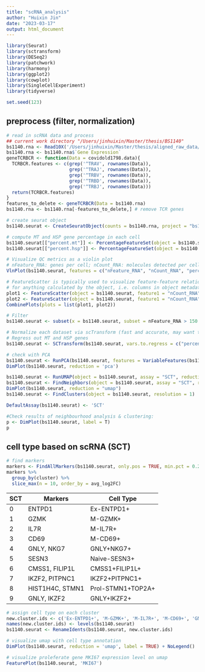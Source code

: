 ```yaml
---
title: "scRNA_analysis"
author: "Huixin Jin"
date: "2023-03-17"
output: html_document
---
```


```r
library(Seurat)
library(sctransform)
library(DESeq2)
library(patchwork)
library(harmony)
library(ggplot2)
library(cowplot)
library(SingleCellExperiment)
library(tidyverse)

set.seed(123)
```

## preprocess (filter, normalization)
```r
# read in scRNA data and process
## current work directory "/Users/jinhuixin/Master/thesis/BS1140"
bs1140.rna <- Read10X('/Users/jinhuixin/Master/thesis/aligned_raw_data/BS1140/outs/filtered_feature_bc_matrix/')
bs1140.rna <- bs1140.rna$`Gene Expression`
geneTCRBCR <- function(Data = covidold1798.data){
  TCRBCR.features <- c(grep('^TRAV', rownames(Data)),
                       grep('^TRAJ', rownames(Data)),
                       grep('^TRBV', rownames(Data)),
                       grep('^TRBD', rownames(Data)),
                       grep('^TRBJ', rownames(Data)))
  return(TCRBCR.features)
}
features_to_delete <- geneTCRBCR(Data = bs1140.rna)
bs1140.rna <- bs1140.rna[-features_to_delete,] # remove TCR genes

# create seurat object
bs1140.seurat <- CreateSeuratObject(counts = bs1140.rna, project = "bs1140", min.cells = 3, min.features = 200) # 5301-->5292

# compute MT and HSP gene percentage in each cell
bs1140.seurat[["percent.mt"]] <- PercentageFeatureSet(object = bs1140.seurat, pattern = "^MT-")
bs1140.seurat[["percent.hsp"]] <- PercentageFeatureSet(object = bs1140.seurat, pattern = "^HSP")

# Visualize QC metrics as a violin plot
# nFeature_RNA: genes per cell; nCount_RNA: molecules detected per cell
VlnPlot(bs1140.seurat, features = c("nFeature_RNA", "nCount_RNA", "percent.mt"), ncol = 3)

# FeatureScatter is typically used to visualize feature-feature relationships, but can be used
# for anything calculated by the object, i.e. columns in object metadata, PC scores etc.
plot1 <- FeatureScatter(object = bs1140.seurat, feature1 = "nCount_RNA", feature2 = "percent.mt")
plot2 <- FeatureScatter(object = bs1140.seurat, feature1 = "nCount_RNA", feature2 = "nFeature_RNA")
CombinePlots(plots = list(plot1, plot2))

# Filter
bs1140.seurat <- subset(x = bs1140.seurat, subset = nFeature_RNA > 150 & nFeature_RNA < 3000 & percent.mt < 10) 

# Normalize each dataset via scTransform (fast and accurate, may want to run it on the cluster)
# Regress out MT and HSP genes
bs1140.seurat <- SCTransform(bs1140.seurat, vars.to.regress = c("percent.mt", "percent.hsp"), verbose = FALSE)

# check with PCA
bs1140.seurat <- RunPCA(bs1140.seurat, features = VariableFeatures(bs1140.seurat), assay = "SCT", npcs = 50)
DimPlot(bs1140.seurat, reduction = 'pca')

bs1140.seurat <- RunUMAP(object = bs1140.seurat, assay = "SCT", reduction = "pca", return.model = TRUE, dims = 1:50)
bs1140.seurat <- FindNeighbors(object = bs1140.seurat, assay = "SCT", reduction = "pca", dims = 1:50)
DimPlot(bs1140.seurat, reduction = "umap")
bs1140.seurat <- FindClusters(object = bs1140.seurat, resolution = 1)
```

```r
DefaultAssay(bs1140.seurat) <- 'SCT'

#Check results of neighbourhood analysis & clustering:
p <- DimPlot(bs1140.seurat, label = T)
p
```

## cell type based on scRNA (SCT)
```r
# find markers
markers <- FindAllMarkers(bs1140.seurat, only.pos = TRUE, min.pct = 0.25, logfc.threshold = 0.25)
markers %>%
  group_by(cluster) %>%
  slice_max(n = 10, order_by = avg_log2FC)
```

SCT |Markers |Cell Type
-----|-----|----- 
0|ENTPD1|Ex-ENTPD1+
1|GZMK|M-GZMK+
2|IL7R|M-IL7R+
3|CD69|M-CD69+
4|GNLY, NKG7|GNLY+NKG7+
5|SESN3|Naive-SESN3+
6|CMSS1, FILIP1L|CMSS1+FILIP1L+
7|IKZF2, PITPNC1|IKZF2+PITPNC1+
8|HIST1H4C, STMN1|Prol-STMN1+TOP2A+
9|GNLY, IKZF2|GNLY+IKZF2+

```r
# assign cell type on each cluster
new.cluster.ids <- c('Ex-ENTPD1+', 'M-GZMK+', 'M-IL7R+', 'M-CD69+', 'GNLY+NKG7+', 'Naive-SESN3+', 'CMSS1+FILIP1L+', 'IKZF2+PITPNC1+', 'Prol-STMN1+TOP2A', 'GNLY+IKZF2+')
names(new.cluster.ids) <- levels(bs1140.seurat)
bs1140.seurat <- RenameIdents(bs1140.seurat, new.cluster.ids)

# visualize umap with cell type annotation
DimPlot(bs1140.seurat, reduction = 'umap', label = TRUE) + NoLegend()

# visualize proleferate gene MKI67 expression level on umap
FeaturePlot(bs1140.seurat, 'MKI67')
```







